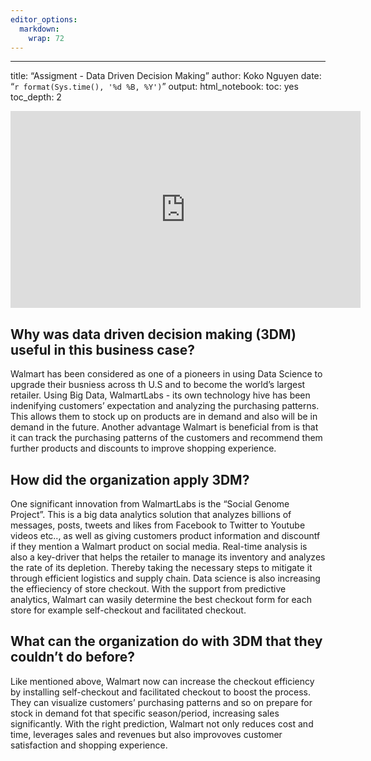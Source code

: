 ```yaml
---
editor_options:
  markdown:
    wrap: 72
---
```


------------------------------------------------------------------------

title: "Assigment - Data Driven Decision Making" author: Koko Nguyen
date: "`r format(Sys.time(), '%d %B, %Y')`" output: html_notebook: toc:
yes toc_depth: 2

<iframe width="560" height="315" src="https://youtu.be/m5Iij3zQp_w" frameborder="0" allow="accelerometer; autoplay; clipboard-write; encrypted-media; gyroscope; picture-in-picture" allowfullscreen>

</iframe>

## Why was data driven decision making (3DM) useful in this business case?

Walmart has been considered as one of a pioneers in using Data Science
to upgrade their busniess across th U.S and to become the world's
largest retailer. Using Big Data, WalmartLabs - its own technology hive
has been indenifying customers' expectation and analyzing the purchasing
patterns. This allows them to stock up on products are in demand and
also will be in demand in the future. Another advantage Walmart is
beneficial from is that it can track the purchasing patterns of the
customers and recommend them further products and discounts to improve
shopping experience.

## How did the organization apply 3DM?

One significant innovation from WalmartLabs is the "Social Genome
Project". This is a big data analytics solution that analyzes billions
of messages, posts, tweets and likes from Facebook to Twitter to Youtube
videos etc.., as well as giving customers product information and
discountf if they mention a Walmart product on social media. Real-time
analysis is also a key-driver that helps the retailer to manage its
inventory and analyzes the rate of its depletion. Thereby taking the
necessary steps to mitigate it through efficient logistics and supply
chain. Data science is also increasing the effieciency of store
checkout. With the support from predictive analytics, Walmart can wasily
determine the best checkout form for each store for example
self-checkout and facilitated checkout.

## What can the organization do with 3DM that they couldn't do before?

Like mentioned above, Walmart now can increase the checkout efficiency
by installing self-checkout and facilitated checkout to boost the
process. They can visualize customers' purchasing patterns and so on
prepare for stock in demand fot that specific season/period, increasing
sales significantly. With the right prediction, Walmart not only reduces
cost and time, leverages sales and revenues but also improvoves customer
satisfaction and shopping experience.
